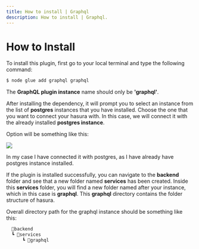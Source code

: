 ```yaml
---
title: How to install | Graphql
description: How to install | Graphql.
---
```




<Meta title="Graphql Plugin/How to Install" />

# How to Install

To install this plugin, first go to your local terminal and type the following command:

```sh
$ node glue add graphql graphql
```

The **GraphQL plugin instance** name should only be **'graphql'**.

After installing the dependency, it will prompt you to select an instance from the list of **postgres** instances that you have installed. Choose the one that you want to connect your hasura with. In this case, we will connect it with the already installed **postgres instance**.

Option will be something like this:

<img src='/assets/graphqlHowToInstall.png'/>

In my case I have connected it with postgres, as I have already have postgres instance installed.

If the plugin is installed successfully, you can navigate to the **backend** folder and see that a new folder named **services** has been created. Inside this **services** folder, you will find a new folder named after your instance, which in this case is **graphql**. This **graphql** directory contains the folder structure of hasura.

Overall directory path for the graphql instance should be something like this:

```jsx
  📂backend
  ┗ 📂services
      ┗ 📂graphql
```
